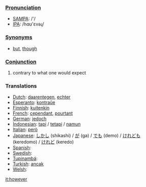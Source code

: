 ===[[Pronunciation]]===
*[[w:SAMPA|SAMPA]]: /'/
*[[w:IPA|IPA]]: /hɑʊ'εvəɻ/

===[[Synonym]]s===

*[[but]], [[though]]

===[[Conjunction]]===

#contrary to what one would expect

===Translations===
*[[Dutch]]: [[daarentegen]], [[echter]]
*[[Esperanto]]: [[kontraŭe]]
*[[Finnish]]: [[kuitenkin]]
*[[French]]: [[cependant]], [[pourtant]]
*[[German]]: [[jedoch]]
*[[Indonesian]]: [[tapi]] / [[tetapi]] / [[namun]]
*[[Italian]]: [[però]]
*[[Japanese]]: [[しかし]] (shikashi) / [[が]] (ga) / [[でも]] (demo) / [[けれども]] (keredomo) / [[けれど]] (keredo)
*[[Spanish]]: [[]]
*[[Swedish]]: [[]]
*[[Tupinambá]]: [[]]
*[[Turkish]]: [[ancak]]
*[[Welsh]]: [[]]

[[it:however]]
